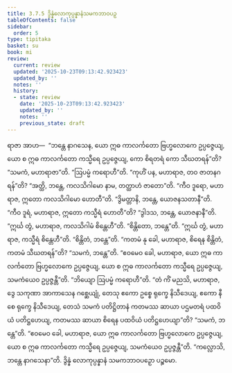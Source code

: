 ```yaml
---
title: 3.7.5 ဒွိန္နံလောကုပ္ပန္နာနံသမကဘာဝပဉှ
tableOfContents: false
sidebar:
  order: 5
type: tipitaka
basket: su
book: mi
review:
  current: review
  updated: '2025-10-23T09:13:42.923423'
  updated_by: ''
  notes: ''
  history:
  - state: review
    date: '2025-10-23T09:13:42.923423'
    updated_by: ''
    notes: ''
    previous_state: draft
---
```



<ReviewStatus review={frontmatter.review} showDetails={true} />

<HypothesisAnnotation frontmatter={frontmatter} />

<DynamicBreadcrumb />

<Division number="98" book="mi" e="ch" v="28">

<Paragraph number="470" book="mi">
ရာဇာ အာဟ—  “ဘန္တေ နာဂသေန, ယော ဣဓ ကာလင်္ကတော ဗြဟ္မလောကေ ဥပ္ပဇ္ဇေယျ, ယော စ ဣဓ ကာလင်္ကတော ကသ္မီရေ ဥပ္ပဇ္ဇေယျ, ကော စိရတရံ ကော သီဃတရန်”တိ? “သမကံ, မဟာရာဇာ”တိ.
</Paragraph>

<Paragraph number="471" book="mi">
“ဩပမ္မံ ကရောဟီ”တိ. “ကုဟိံ ပန, မဟာရာဇ, တဝ ဇာတနဂရန်”တိ? “အတ္ထိ, ဘန္တေ, ကလသိဂါမော နာမ, တတ္ထာဟံ ဇာတော”တိ. “ကီဝ ဒူရော, မဟာရာဇ, ဣတော ကလသိဂါမော ဟောတီ”တိ. “ဒွိမတ္တာနိ, ဘန္တေ, ယောဇနသတာနီ”တိ. “ကီဝ ဒူရံ, မဟာရာဇ, ဣတော ကသ္မီရံ ဟောတီ”တိ? “ဒွါဒသ, ဘန္တေ, ယောဇနာနီ”တိ. “ဣင်္ဃ တွံ, မဟာရာဇ, ကလသိဂါမံ စိန္တေဟီ”တိ. “စိန္တိတော, ဘန္တေ”တိ. “ဣင်္ဃ တွံ, မဟာရာဇ, ကသ္မီရံ စိန္တေဟီ”တိ. “စိန္တိတံ, ဘန္တေ”တိ. “ကတမံ နု ခေါ, မဟာရာဇ, စိရေန စိန္တိတံ, ကတမံ သီဃတရန်”တိ? “သမကံ, ဘန္တေ”တိ. “ဧဝမေဝ ခေါ, မဟာရာဇ, ယော ဣဓ ကာလင်္ကတော ဗြဟ္မလောကေ ဥပ္ပဇ္ဇေယျ, ယော စ ဣဓ ကာလင်္ကတော ကသ္မီရေ ဥပ္ပဇ္ဇေယျ, သမကံယေဝ ဥပ္ပဇ္ဇန္တီ”တိ.
</Paragraph>

<Paragraph number="472" book="mi">
“ဘိယျော ဩပမ္မံ ကရောဟီ”တိ. “တံ ကိံ မညသိ, မဟာရာဇ, ဒွေ သကုဏာ အာကာသေန ဂစ္ဆေယျုံ, တေသု ဧကော ဥစ္စေ ရုက္ခေ နိသီဒေယျ, ဧကော နီစေ ရုက္ခေ နိသီဒေယျ, တေသံ သမကံ ပတိဋ္ဌိတာနံ ကတမဿ ဆာယာ ပဌမတရံ ပထဝိယံ ပတိဋ္ဌဟေယျ, ကတမဿ ဆာယာ စိရေန ပထဝိယံ ပတိဋ္ဌဟေယျာ”တိ? “သမကံ, ဘန္တေ”တိ. “ဧဝမေဝ ခေါ, မဟာရာဇ, ယော ဣဓ ကာလင်္ကတော ဗြဟ္မလောကေ ဥပ္ပဇ္ဇေယျ, ယော စ ဣဓ ကာလင်္ကတော ကသ္မီရေ ဥပ္ပဇ္ဇေယျ, သမကံယေဝ ဥပ္ပဇ္ဇန္တီ”တိ.
</Paragraph>

<Paragraph number="473" book="mi">
“ကလ္လောသိ, ဘန္တေ နာဂသေနာ”တိ.

</Paragraph>
</Division>

<Paragraph number="474" type="center" book="mi">
ဒွိန္နံ လောကုပ္ပန္နာနံ သမကဘာဝပဉှော ပဉ္စမော.
</Paragraph>